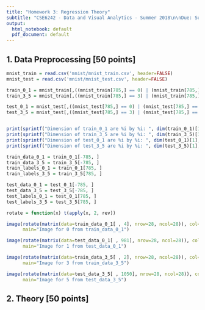 ```yaml
---
title: "Homework 3: Regression Theory"
subtitle: "CSE6242 - Data and Visual Analytics - Summer 2018\n\nDue: Sunday, July 8, 2018 at 11:59 PM UTC-12:00 on T-Square\n\n hyang390, 903320189"
output: 
  html_notebook: default
  pdf_document: default
---
```



## 1. Data Preprocessing [50 points]

```r
mnist_train = read.csv('mnist/mnist_train.csv', header=FALSE)
mnist_test = read.csv('mnist/mnist_test.csv', header=FALSE)

train_0_1 = mnist_train[,((mnist_train[785,] == 0) | (mnist_train[785,] == 1))]
train_3_5 = mnist_train[,((mnist_train[785,] == 3) | (mnist_train[785,] == 5))]

test_0_1 = mnist_test[,((mnist_test[785,] == 0) | (mnist_test[785,] == 1))]
test_3_5 = mnist_test[,((mnist_test[785,] == 3) | (mnist_test[785,] == 5))]


print(sprintf("Dimension of train_0_1 are %i by %i: ", dim(train_0_1)[1], dim(train_0_1)[2]))
print(sprintf("Dimension of train_3_5 are %i by %i: ", dim(train_3_5)[1], dim(train_3_5)[2]))
print(sprintf("Dimension of test_0_1 are %i by %i: ", dim(test_0_1)[1], dim(test_0_1)[2]))
print(sprintf("Dimension of test_3_5 are %i by %i: ", dim(test_3_5)[1], dim(test_3_5)[2]))

train_data_0_1 = train_0_1[-785, ]
train_data_3_5 = train_3_5[-785, ]
train_labels_0_1 = train_0_1[785, ]
train_labels_3_5 = train_3_5[785, ]

test_data_0_1 = test_0_1[-785, ]
test_data_3_5 = test_3_5[-785, ]
test_labels_0_1 = test_0_1[785, ]
test_labels_3_5 = test_3_5[785, ]

rotate = function(x) t(apply(x, 2, rev))

image(rotate(matrix(data=train_data_0_1[ , 4], nrow=28, ncol=28)), col=gray(0:255/255),
      main="Image for 0 from train_data_0_1")

image(rotate(matrix(data=test_data_0_1[ , 981], nrow=28, ncol=28)), col=gray(0:255/255),
      main="Image for 1 from test_data_0_1")

image(rotate(matrix(data=train_data_3_5[ , 2], nrow=28, ncol=28)), col=gray(0:255/255),
      main="Image for 3 from train_data_3_5")

image(rotate(matrix(data=test_data_3_5[ , 1050], nrow=28, ncol=28)), col=gray(0:255/255),
      main="Image for 5 from test_data_3_5")
```

## 2. Theory [50 points]


